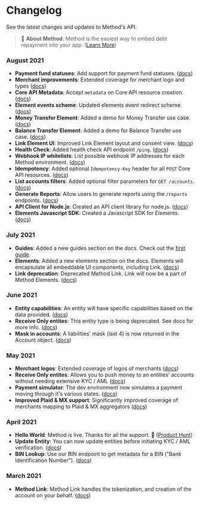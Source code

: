 # Changelog

See the latest changes and updates to Method's API.

> 🚀 **About Method**: Method is the easiest way to embed debt repayment into your app. ([Learn More](https://methodfi.com/))

### August 2021
* **Payment fund statuses**: Add support for payment fund statuses. ([docs](../5.%20Payments/1-PaymentObj.md))
* **Merchant improvements**: Extended coverage for merchant logo and types ([docs](../4.%20Merchants/1-MerchantObj.md))
* **Core API Metadata**: Accept `metadata` on Core API resource creation. ([docs](6-Metadata.md))
* **Element events scheme**: Updated elements event redirect scheme. ([docs](../10.%20Elements/2-Events.md))
* **Money Transfer Element**: Added a demo for Money Transfer use case. ([docs](../15.%20MoneyTransferElement/1-IntroToMoneyTransfer.md))
* **Balance Transfer Element**: Added a demo for Balance Transfer use case. ([docs](../16.%20BalanceTransferElement/1-IntroToBalanceTransfer.md))
* **Link Element UI**: Improved Link Element layout and consent view. ([docs](../11.%20LinkElement/1-IntroToLink.md))
* **Health Check**: Added health check API endpoint `/ping`. ([docs](7-HealthCheck.md))
* **Webhook IP whitelists**: List possible webhook IP addresses for each Method environment. ([docs](../6.%20Webhooks/6-IPWhitelisting.md))
* **Idempotency**: Added optional `Idempotency-Key` header for all `POST` Core API resources. ([docs](8-Idempotency.md))
* **List accounts filters**: Added optional filter parameters for `GET /accounts`. ([docs](../3.%20Accounts/4-GetAccounts.md))
* **Generate Reports**: Allow users to generate reports using the `/reports` endpoints. ([docs](../17.%20Reports/1-ReportObj.md))
* **API Client for Node.js**: Created an API client library for node.js. ([docs](../18.%20Libraries/1-Client.md))
* **Elements Javascript SDK**: Created a Javascript SDK for Elements. ([docs](../18.%20Libraries/2.%20Elements/1-Javascript.md))

### July 2021

* **Guides**: Added a new guides section on the docs. Check out the [first guide](../14.%20IntegrationGuides/1-IntegratingUsingPlaid.md).
* **Elements**: Added a new elements section on the docs. Elements will encapsulate all embeddable UI components, including Link. ([docs](../10.%20Elements/1-IntroToElements.md))
* **Link deprecation**: Deprecated Method Link. Link will now be a part of Method Elements. ([docs](../10.%20Elements/1-IntroToElements.md))

### June 2021

* **Entity capabilities**: An entity will have specific capabilities based on the data provided. ([docs](../2.%20Entities/1-EntityObj.md#entity-capabilities))
* **Receive Only entites**: This entity type is being deprecated. See docs for more info. ([docs](../2.%20Entities/1-EntityObj.md#entity-capabilities))
* **Mask in accounts**: A liabilities' mask (last 4) is now returned in the Account object. ([docs](../3.%20Accounts/1-AccountObj.md))

### May 2021

* **Merchant logos**: Extended coverage of logos of merchants ([docs](../4.%20Merchants/1-MerchantObj.md))
* **Receive Only entites**: Allows you to push money to an entities' accounts without needing extensive KYC / AML ([docs](../2.%20Entities/CreateReceiveOnlyEntity.md))
* **Payment simulator**: The dev environment now simulates a payment moving through it's various states. ([docs](../1.%20Method%20API/3-Environments.md))
* **Improved Plaid & MX support**: Significantly improved coverage of merchants mapping to Plaid & MX aggregators ([docs](../4.%20Merchants/3-GetMerchant.md))

### April 2021

* **Hello World**: Method is live. Thanks for all the support. 🚀 ([Product Hunt](https://www.producthunt.com/posts/method-financial))
* **Update Entity**: You can now update entities before initiating KYC / AML verification. ([docs](../2.%20Entities/6-UpdateEntity.md))
* **BIN Lookup**: Use our BIN endpoint to get metadata for a BIN ("Bank Identification Number"). ([docs](../9.%20Utils/1-BINObject.md))

### March 2021
* **Method Link**: Method Link handles the tokenization, and creation of the account on your behalf. ([docs](../7.%20LinkIntro/1-Overview.md))

